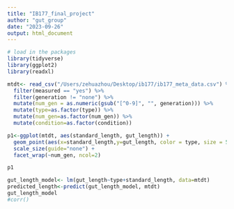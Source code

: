 ```yaml
---
title: "IB177_final_project"
author: "gut_group"
date: "2023-09-26"
output: html_document
---
```

```r
# load in the packages
library(tidyverse)
library(ggplot2)
library(readxl)
```
```r
mtdt<- read_csv("/Users/zehuazhou/Desktop/ib177/ib177_meta_data.csv") %>% 
  filter(measured == "yes") %>%
  filter(generation != "none") %>%
  mutate(num_gen = as.numeric(gsub("[^0-9]", "", generation))) %>%
  mutate(type=as.factor(type)) %>% 
  mutate(num_gen=as.factor(num_gen)) %>% 
  mutate(condition=as.factor(condition))

p1<-ggplot(mtdt, aes(standard_length, gut_length)) + 
  geom_point(aes(x=standard_length,y=gut_length, color = type, size = 5)) + 
  scale_size(guide="none") + 
  facet_wrap(~num_gen, ncol=2)

p1
```
```r
gut_length_model<- lm(gut_length~type+standard_length, data=mtdt)
predicted_length<-predict(gut_length_model, mtdt)
gut_length_model
#corr()
```
